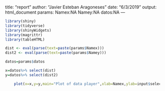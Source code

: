 title: "report"
author: "Javier Esteban Aragoneses"
date: "6/3/2019"
output: html_document
params: 
 Namex:NA
 Namey:NA
 datos:NA
---
```r
library(shiny)
library(tidyverse)
library(shinyWidgets)
library(magrittr)
library(tableHTML)

```
```r
dist <- eval(parse(text=paste(params$Namex)))
dist2 <- eval(parse(text=paste(params$Namey)))

```

```r

datos=params$datos

```



```r

x=datos%>% select(dist)
y=datos%>% select(dist2)

    plot(x=x,y=y,main="Plot of data player",xlab=Namex,ylab=input$select3,col = "#00AFBB")
```

